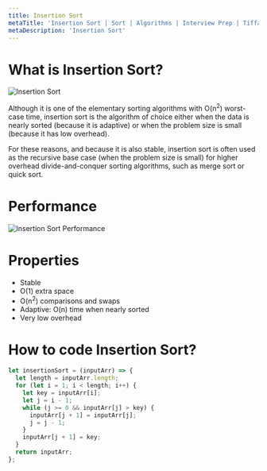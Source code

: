 ```yaml
---
title: Insertion Sort
metaTitle: 'Insertion Sort | Sort | Algorithms | Interview Prep | Tiffany Lea'
metaDescription: 'Insertion Sort'
---
```


# What is Insertion Sort?

<img src="/static/assets/images/insertion-sort.gif" alt="Insertion Sort" />

Although it is one of the elementary sorting algorithms with O(n<sup>2</sup>) worst-case time, insertion sort is the algorithm of choice either when the data is nearly sorted (because it is adaptive) or when the problem size is small (because it has low overhead).

For these reasons, and because it is also stable, insertion sort is often used as the recursive base case (when the problem size is small) for higher overhead divide-and-conquer sorting algorithms, such as merge sort or quick sort.

# Performance

<img src="/static/assets/images/insertion-sort-performance.gif" alt="Insertion Sort Performance" />

# Properties

- Stable
- O(1) extra space
- O(n<sup>2</sup>) comparisons and swaps
- Adaptive: O(n) time when nearly sorted
- Very low overhead

# How to code Insertion Sort?

```javascript
let insertionSort = (inputArr) => {
  let length = inputArr.length;
  for (let i = 1; i < length; i++) {
    let key = inputArr[i];
    let j = i - 1;
    while (j >= 0 && inputArr[j] > key) {
      inputArr[j + 1] = inputArr[j];
      j = j - 1;
    }
    inputArr[j + 1] = key;
  }
  return inputArr;
};
```
